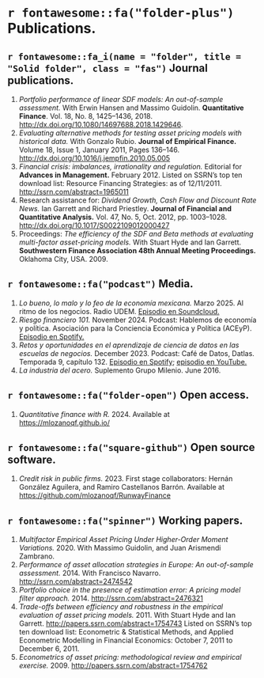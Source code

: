 # `r fontawesome::fa("folder-plus")` Publications.

## `r fontawesome::fa_i(name = "folder", title = "Solid folder", class = "fas")` Journal publications.

1. *Portfolio performance of linear SDF models: An out-of-sample assessment.* With Erwin Hansen and Massimo Guidolin. **Quantitative Finance**.  Vol. 18, No. 8, 1425–1436, 2018. [http://dx.doi.org/10.1080/14697688.2018.1429646](http://dx.doi.org/10.1080/14697688.2018.1429646).
1. *Evaluating alternative methods for testing asset pricing models with historical data.* With Gonzalo Rubio. **Journal of Empirical Finance.**  Volume 18, Issue 1, January 2011, Pages 136–146. [http://dx.doi.org/10.1016/j.jempfin.2010.05.005](http://dx.doi.org/10.1016/j.jempfin.2010.05.005)
1. *Financial crisis: imbalances, irrationality and regulation.* Editorial for **Advances in Management.** February 2012. Listed on SSRN’s top ten download list: Resource Financing Strategies: as of 12/11/2011. [http://ssrn.com/abstract=1965011](http://ssrn.com/abstract=1965011)
1. Research assistance for: *Dividend Growth, Cash Flow and Discount Rate News.* Ian Garrett and Richard Priestley. **Journal of Financial and Quantitative Analysis.**  Vol. 47, No. 5, Oct. 2012, pp. 1003–1028. [http://dx.doi.org/10.1017/S0022109012000427](http://dx.doi.org/10.1017/S0022109012000427)
1. Proceedings: *The efficiency of the SDF and Beta methods at evaluating multi-factor asset-pricing models.* With Stuart Hyde and Ian Garrett. **Southwestern Finance Association 48th Annual Meeting Proceedings.** Oklahoma City, USA. 2009.


## `r fontawesome::fa("podcast")` Media.

1. *Lo bueno, lo malo y lo feo de la economía mexicana.* Marzo 2025. Al ritmo de los negocios. Radio UDEM. [Episodio en Soundcloud.](https://soundcloud.com/radioudem/2025-03-04-al-ritmo-de-los-negocios?in=radioudem/sets/al-ritmo-de-los-negocios)
1. *Riesgo financiero 101.* November 2024. Podcast: Hablemos de economía y política. Asociación para la Conciencia Económica y Política (ACEyP). [Episodio en Spotify.](https://open.spotify.com/episode/7hrOh0tvDH3lioOfXtRqsT?si=be51b90e9bfd478a)
1. *Retos y oportunidades en el aprendizaje de ciencia de datos en las escuelas de negocios.* December 2023. Podcast: Café de Datos, Datlas. Temporada 9, capítulo 132. [Episodio en Spotify](https://open.spotify.com/episode/6x8c6XIPIfIPLj1yRhi5D8?si=5s9ik8ffQcW_Sy9NVU5sxg); [episodio en YouTube.](https://youtu.be/SKG3Kr-TK-w?si=W5wg2DXluuiEspWC)
1. *La industria del acero.* Suplemento Grupo Milenio. June 2016.

\hspace{1 mm}

## `r fontawesome::fa("folder-open")` Open access.

1. *Quantitative finance with R.* 2024. Available at [https://mlozanoqf.github.io/](https://mlozanoqf.github.io/)

\hspace{1 mm}

## `r fontawesome::fa("square-github")` Open source software.

1. *Credit risk in public firms.* 2023. First stage collaborators: Hernán González Aguilera, and Ramiro Castellanos Barrón. Available at [https://github.com/mlozanoqf/RunwayFinance](https://github.com/mlozanoqf/RunwayFinance)

\hspace{1 mm}

## `r fontawesome::fa("spinner")` Working papers.

1. *Multifactor Empirical Asset Pricing Under Higher-Order Moment Variations.* 2020. With Massimo Guidolin, and Juan Arismendi Zambrano.
1. *Performance of asset allocation strategies in Europe: An out-of-sample assessment.* 2014. With Francisco Navarro. [http://ssrn.com/abstract=2474542](http://ssrn.com/abstract=2474542)
1. *Portfolio choice in the presence of estimation error: A pricing model filter approach.* 2014. [http://ssrn.com/abstract=2476321](http://ssrn.com/abstract=2476321)
1. *Trade-offs between efficiency and robustness in the empirical evaluation of asset pricing models.* 2011. With Stuart Hyde and Ian Garrett. [http://papers.ssrn.com/abstract=1754743](http://papers.ssrn.com/abstract=1754743) Listed on SSRN’s top ten download list: Econometric & Statistical Methods, and Applied Econometric Modelling in Financial Economics: October 7, 2011 to December 6, 2011.
1. *Econometrics of asset pricing: methodological review and empirical exercise.* 2009. [http://papers.ssrn.com/abstract=1754762](http://papers.ssrn.com/abstract=1754762)
